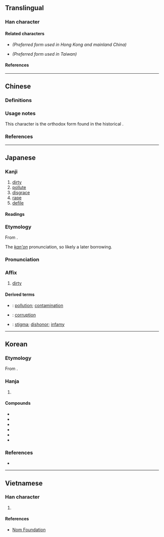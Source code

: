 {{also|污|汙}}
{{character info}}
==Translingual==
{{stroke order|type=janimate}}

===Han character===
{{Han char|rn=85|rad=水|as=03|sn=6|four=31127|canj=EMJS|ids=⿰氵亐}}

====Related characters====
* {{l|mul|[[污]]}} ''(Preferred form used in Hong Kong and mainland China)''
* {{l|mul|[[汙]]}} ''(Preferred form used in Taiwan)''

====References====
{{Han ref|kx=0605.150|dkj=17133|dj=0999.060|hdz=31551.020|uh=6C5A}}

----

==Chinese==

===Definitions===
{{zh-see|污}}

===Usage notes===
This character is the orthodox form found in the historical {{w|Kangxi Dictionary}}.

===References===
{{R:twedu|B02012-002#37}}

----

==Japanese==

===Kanji===
{{ja-kanji|grade=c|rs=水03}}

# [[dirty]]
# [[pollute]]
# [[disgrace]]
# [[rape]]
# [[defile]]

====Readings====
{{ja-readings
|goon=う
|kanon=お<を
|kun=けが-す, けが-れる, よご-す, きたな-い, よご-れる, けが-らわし.い
}}

===Etymology===
{{ja-kanjitab|お|yomi=kanon}}
From {{der|ja|ltc|sort=お|污|tr=ʔuoH}}.

The ''[[漢音#Japanese|kan'on]]'' pronunciation, so likely a later borrowing.

===Pronunciation===
{{ja-pron|お|y=kanon}}

===Affix===
{{ja-pos|affix|お|hhira=を}}

# [[dirty]]

====Derived terms====
{{der-top}}
* {{ja-r|汚%染|お%せん}}: [[pollution]]; [[contamination]]
* {{ja-r|汚%職|お%しょく}}: {{lb|ja|politics}} [[corruption]]
* {{ja-r|汚%名|お%めい}}: [[stigma]]; [[dishonor]]; [[infamy]]
{{der-bottom}}

----

==Korean==

===Etymology===
From {{der|ko|ltc|-}} {{ltc-l|汚|id=1}}.

===Hanja===
{{ko-hanja-search}}
{{ko-hanja|더럽다|더러울|오}}

# {{hanja form of|오|[[dirty]]}}

====Compounds====
{{der-top3|Compounds}}
* {{ko-l|오염|汚染}}
* {{ko-l|오명|汚名}}
* {{ko-l|오물|汚物}}
* {{ko-l|오점|汚點}}
* {{ko-l|오수|汚水}}
* {{ko-l|탐관오리|貪官汚吏}}
{{der-bottom}}

===References===
* {{R:hanjadoc|5797}}

----

==Vietnamese==

===Han character===
{{vi-readings|rs=水03|reading=ô, ố}}

# {{rfdef|vi|sort=水03}}

====References====
* [http://nomfoundation.org/common/nom_details.php?codepoint=6C5A Nom Foundation]
